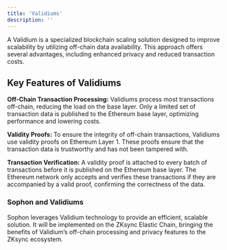 ```yaml
---
title: 'Validiums'
description: ''
---
```


A Validium is a specialized blockchain scaling solution designed to improve scalability by utilizing off-chain data availability. This approach offers several advantages, including enhanced privacy and reduced transaction costs.

## Key Features of Validiums

**Off-Chain Transaction Processing:** Validiums process most transactions off-chain, reducing the load on the base layer. Only a limited set of transaction data is published to the Ethereum base layer, optimizing performance and lowering costs.

**Validity Proofs:** To ensure the integrity of off-chain transactions, Validiums use validity proofs on Ethereum Layer 1. These proofs ensure that the transaction data is trustworthy and has not been tampered with.

**Transaction Verification:** A validity proof is attached to every batch of transactions before it is published on the Ethereum base layer. The Ethereum network only accepts and verifies these transactions if they are accompanied by a valid proof, confirming the correctness of the data.

### Sophon and Validiums

Sophon leverages Validium technology to provide an efficient, scalable solution. It will be implemented on the ZKsync Elastic Chain, bringing the benefits of Validium’s off-chain processing and privacy features to the ZKsync ecosystem.
